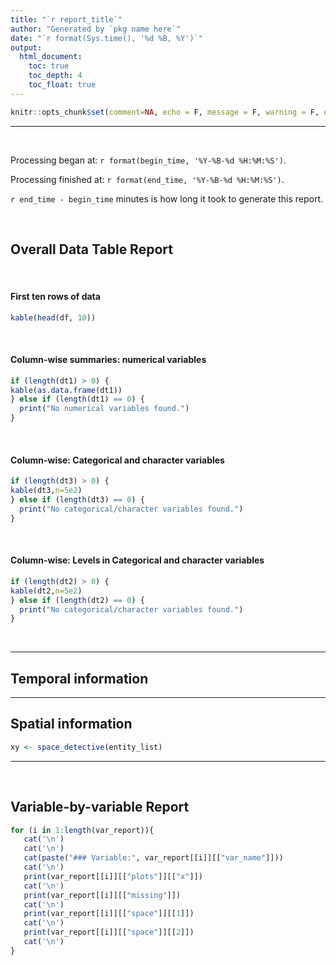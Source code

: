 ```yaml
---
title: "`r report_title`"
author: "Generated by `pkg name here`"
date: "`r format(Sys.time(), '%d %B, %Y')`"
output:
  html_document:
    toc: true
    toc_depth: 4
    toc_float: true
---
```


```r
knitr::opts_chunk$set(comment=NA, echo = F, message = F, warning = F, out.width = '100%', fig.height = 3)
```

---

&nbsp;

Processing began at: `r format(begin_time, '%Y-%B-%d %H:%M:%S')`.

Processing finished at: `r format(end_time, '%Y-%B-%d %H:%M:%S')`.

`r end_time - begin_time` minutes is how long it took to generate this report.

&nbsp;

## Overall Data Table Report 

&nbsp;

#### First ten rows of data

```r
kable(head(df, 10))
```

&nbsp;

#### Column-wise summaries: numerical variables

```r
if (length(dt1) > 0) {
kable(as.data.frame(dt1))
} else if (length(dt1) == 0) {
  print("No numerical variables found.")
}
```

&nbsp;

#### Column-wise: Categorical and character variables

```r
if (length(dt3) > 0) {
kable(dt3,n=5e2)
} else if (length(dt3) == 0) {
  print("No categorical/character variables found.")
}
```

&nbsp;

#### Column-wise: Levels in Categorical and character variables

```r
if (length(dt2) > 0) {
kable(dt2,n=5e2)
} else if (length(dt2) == 0) {
  print("No categorical/character variables found.")
}
```

&nbsp;

---

## Temporal information


---

## Spatial information

```r
xy <- space_detective(entity_list)
```


---

&nbsp;

## Variable-by-variable Report

```r
for (i in 1:length(var_report)){
   cat('\n')
   cat('\n')
   cat(paste("### Variable:", var_report[[i]][["var_name"]]))
   cat('\n')
   print(var_report[[i]][["plots"]][["x"]])
   cat('\n')
   print(var_report[[i]][["missing"]])
   cat('\n')
   print(var_report[[i]][["space"]][[1]])
   cat('\n')
   print(var_report[[i]][["space"]][[2]])
   cat('\n')
}
```